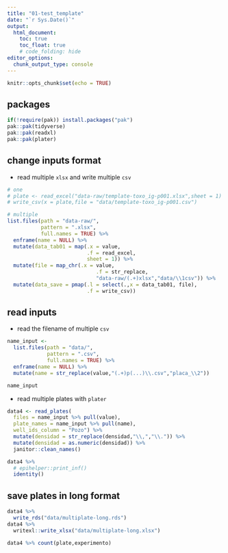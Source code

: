 ```yaml
---
title: "01-test_template"
date: "`r Sys.Date()`"
output: 
  html_document:
    toc: true
    toc_float: true
    # code_folding: hide
editor_options: 
  chunk_output_type: console
---
```


```r
knitr::opts_chunk$set(echo = TRUE)
```

## packages

```r
if(!require(pak)) install.packages("pak")
pak::pak(tidyverse)
pak::pak(readxl)
pak::pak(plater)
```


## change inputs format

- read multiple `xlsx` and write multiple `csv`

```r
# one
# plate <- read_excel("data-raw/template-toxo_ig-p001.xlsx",sheet = 1)
# write_csv(x = plate,file = "data/template-toxo_ig-p001.csv")

# multiple
list.files(path = "data-raw/",
           pattern = ".xlsx",
           full.names = TRUE) %>%
  enframe(name = NULL) %>% 
  mutate(data_tab01 = map(.x = value,
                          .f = read_excel,
                          sheet = 1)) %>% 
  mutate(file = map_chr(.x = value,
                             .f = str_replace, 
                             "data-raw/(.+)xlsx","data/\\1csv")) %>% 
  mutate(data_save = pmap(.l = select(.,x = data_tab01, file),
                          .f = write_csv))
```


## read inputs

- read the filename of multiple `csv`

```r
name_input <- 
  list.files(path = "data/",
             pattern = ".csv",
             full.names = TRUE) %>% 
  enframe(name = NULL) %>% 
  mutate(name = str_replace(value,"(.+)p(...)\\.csv","placa_\\2"))

name_input
```

- read multiple plates with `plater`

```r
data4 <- read_plates(
  files = name_input %>% pull(value),
  plate_names = name_input %>% pull(name),
  well_ids_column = "Pozo") %>% 
  mutate(densidad = str_replace(densidad,"\\,","\\.")) %>% 
  mutate(densidad = as.numeric(densidad)) %>% 
  janitor::clean_names()

data4 %>% 
  # epihelper::print_inf()
  identity()
```

## save plates in long format

```r
data4 %>% 
  write_rds("data/multiplate-long.rds")
data4 %>% 
  writexl::write_xlsx("data/multiplate-long.xlsx")
```

```r
data4 %>% count(plate,experimento)
```

